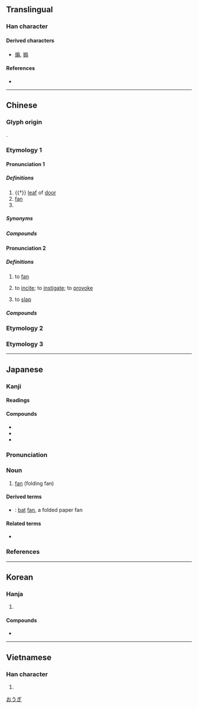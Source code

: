 {{also|煽|搧}}
{{character info}}
==Translingual==

===Han character===
{{Han char|rn=63|rad=戶|as=06|sn=10|four=30227|canj=HSSMM,ISSMM|ids=⿸戶羽, ⿸户羽, ⿸戸羽}}

====Derived characters====
* [[煽]], [[搧]]

====References====
* {{Han ref|kx=0416.140|dkj=11743|dj=0761.160|hdz=32263.060|uh=6247|ud=25159|bh=AEB0|bd=44720}}

----

==Chinese==
{{zh-forms|alt=搧}}

===Glyph origin===
{{Han etym}}
{{Han compound|戶|羽|ls=ic|t1=door|t2=feather}}.

===Etymology 1===

====Pronunciation 1====
{{zh-pron
|m=shàn
|m-s=
|c=sin3
|c-t=
|g=
|h=pfs=san;gd=san4
|j=san3
|mb=si̿ng
|md=siéng
|mn=sìⁿ/siàn
|mn_note=sìⁿ - vernacular; siàn - literary
|mn-t=sin3
|w=
|x=
|mc=2
|oc=1,2
|cat=n,cls
}}

=====Definitions=====
{{zh-hanzi}}

# {{†}} [[leaf]] of [[door]]
# [[fan]]
# {{zh-classifier|[[door]]s, [[window]]s}}

=====Synonyms=====
{{zh-dial|扇子}}

=====Compounds=====
{{zh-der|合歡扇|兩扇皮|團香扇|團扇|丟紙扇|卻扇|宮扇|吊扇|六扇門|寶扇|冬扇夏爐|團扇妾|夏鑪冬扇|扇子生|搖鵝毛扇|扇形|折扇|檀香扇|沖積扇|扇墜兒|扇對|扇子|白團扇|打扇|桃花扇|扇形角|撒扇|秋風團扇|磨扇墜手|格扇|秋扇見捐|扇牌|歌扇|秋扇|掌扇|扇葉蒲葵|扇形理論|班姬詠扇|扇面|扇車|扇馬|扇面對|扇舞|波扇|油紙扇|摺疊扇|油搭扇|扇骨子|海扇|摺扇|扇貝|雉尾扇|紙扇|羅扇|聚頭扇|肋巴扇兒|芭蕉扇|羽扇綸巾|蒲葵扇|闔扇|門扇|香扇|羽扇|舞衫歌扇|葵扇|鵰翎扇|鵝翎扇|鵝毛扇|電風扇|紈扇|蕉扇|走扇|篋扇|鞋扇|風扇|鐵扇公主|骨扇|電扇|隔扇|蒲扇價增|羽扇豆|舉扇一撝|竹扇|蒲扇|落地扇|排氣扇|抽氣扇}}

====Pronunciation 2====
{{zh-pron
|m=shān
|c=sin3
|h=pfs=san
|md=siéng
|mn=siàn/sìⁿ
|mn_note=sìⁿ - vernacular; siàn - literary
|dial=n
|mc=1
|oc=n,1
|cat=v
}}

=====Definitions=====
{{zh-hanzi}}

# to [[fan]]
#: {{zh-x|因為 大廳 裡 很 熱，她 扇{shān} 個 不停。|As the hall was very hot, she kept '''fanning''' herself all the time.}}
#: {{zh-alt-inline|[[煽]]<small> (for invigorating fire)</small>|搧}}
# to [[incite]]; to [[instigate]]; to [[provoke]]
#: {{zh-alt-inline|煽}}
# to [[slap]] {{qualifier|somebody on the face}}
#: {{zh-x|我 真 想 扇{shān} 你 一 個 耳光。|I could '''give you a slap''' in the face.}}
#: {{zh-alt-inline|搧}}

=====Compounds=====
{{zh-der|來扇館|扇枕溫衾|扇枕溫席|扇火止沸|扇動|扇涼翅兒|溫席扇枕|扇誘|扇揚|扇風耳朵|扇枕溫被}}

===Etymology 2===
{{zh-see|煽|ss}}

===Etymology 3===
{{zh-see|搧|ss}}

----

==Japanese==

===Kanji===
{{ja-kanji|grade=7|rs=戶06}}

====Readings====
{{ja-readings
|goon=せん
|kanon=せん
|kun=おうぎ-
}}

====Compounds====
* {{ja-r|扇子|せんす}}
* {{ja-r|団扇|うちわ}}
* {{ja-r|鉄扇|てっせん}}

{{wikipedia|lang=ja}}
{{ja-kanjitab|おうぎ|yomi=k}}

===Pronunciation===
{{ja-pron|yomi=k|おうぎ|acc=3|acc_ref=DJR}}

===Noun===
{{ja-noun|おうぎ|hhira=あふぎ}}

# [[fan]] (folding fan)

====Derived terms====
* {{ja-r|蝙蝠%扇|かわほり%おうぎ}}: [[bat]] [[fan]], a folded paper fan

====Related terms====
* {{ja-r|扇ぐ|あおぐ|gloss=to [[fan]]}}

===References===
<references/>

[[Category:ja:Fans|おうぎ]]

----

==Korean==

===Hanja===
{{ko-hanja|부채|선}}

# {{hanja form of|선|[[fan]]}}

====Compounds====
* {{ko-l|선풍기|(electric) [[fan]]|扇風機}}

----

==Vietnamese==

===Han character===
{{vi-hantu|[[phiến]], [[thiên]]|rs=戶06}}

# {{rfdef|vi}}